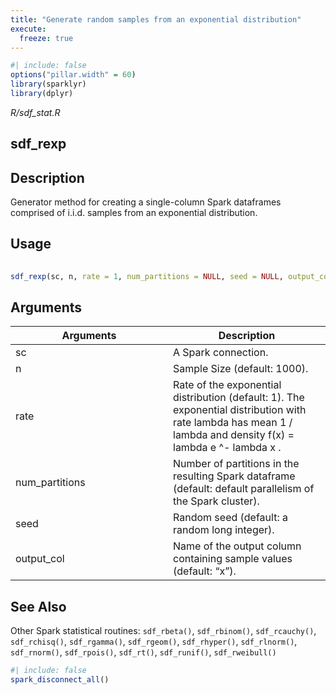 ```yaml
---
title: "Generate random samples from an exponential distribution"
execute:
  freeze: true
---
```


```r
#| include: false
options("pillar.width" = 60)
library(sparklyr) 
library(dplyr)
```

*R/sdf_stat.R*

## sdf_rexp

## Description
 Generator method for creating a single-column Spark dataframes comprised of i.i.d. samples from an exponential distribution. 


## Usage
```r
 
sdf_rexp(sc, n, rate = 1, num_partitions = NULL, seed = NULL, output_col = "x") 
```

## Arguments
|Arguments|Description|
|---|---|
| sc | A Spark connection. |
| n | Sample Size (default: 1000). |
| rate | Rate of the exponential distribution (default: 1). The exponential distribution with rate lambda has mean 1 / lambda and density f(x) = lambda e ^- lambda x . |
| num_partitions | Number of partitions in the resulting Spark dataframe (default: default parallelism of the Spark cluster). |
| seed | Random seed (default: a random long integer). |
| output_col | Name of the output column containing sample values (default: "x"). |






## See Also
 Other Spark statistical routines:  `sdf_rbeta()`, `sdf_rbinom()`, `sdf_rcauchy()`, `sdf_rchisq()`, `sdf_rgamma()`, `sdf_rgeom()`, `sdf_rhyper()`, `sdf_rlnorm()`, `sdf_rnorm()`, `sdf_rpois()`, `sdf_rt()`, `sdf_runif()`, `sdf_rweibull()` 


```r
#| include: false
spark_disconnect_all()
```
